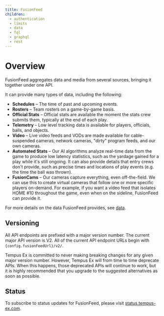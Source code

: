 ```yaml
---
title: FusionFeed
children:
  - authentication
  - limits
  - data
  - fql
  - graphql
  - rest
---
```

# Overview

FusionFeed aggregates data and media from several sources, bringing it together under one API.

It can provide many types of data, including the following:

* **Schedules** – The time of past and upcoming events.
* **Rosters** – Team rosters on a game-by-game basis.
* **Official Stats** – Official stats are available the moment the stats crew submits them, typically at the end of each play.
* **Telemetry** – Low level tracking data is available for players, officials, balls, and objects.
* **Video** – Live video feeds and VODs are made available for cable-suspended cameras, network cameras, "dirty" program feeds, and our own cameras.
* **Automated Stats** – Our AI algorithms analyze real-time data from the game to produce low latency statistics, such as the yardage gained for a play while it's still ongoing. It can also provide details that entry crews don't provide, such as precise times and locations of play events (e.g. the time the ball was thrown).
* **FusionCams** – Our cameras capture everything, even off-the-field. We can use this to create virtual cameras that follow one or more specific players on-demand. For example, if you want a video feed that isolates HOME #10 throughout the game, even when on the sideline, FusionFeed can provide it.

For more details on the data FusionFeed provides, see [data](data).

## Versioning

All API endpoints are prefixed with a major version number. The current major API version is V2. All of the current API endpoint URLs begin with <code>{config.fusionFeedUrl}/v2/</code>.

Tempus Ex is committed to never making breaking changes for any given major version number. However, Tempus Ex will from time to time deprecate APIs. When this happens, those deprecated APIs will continue to work, but it is highly recommended that you upgrade to the suggested alternatives as soon as possible.

## Status

To subscribe to status updates for FusionFeed, please visit [status.tempus-ex.com](https://status.tempus-ex.com).
